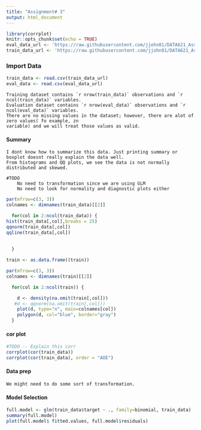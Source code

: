 ```yaml
---
title: "Assignment# 3"
output: html_document
---
```


```r
library(corrplot)
knitr::opts_chunk$set(echo = TRUE)
eval_data_url <- 'https://raw.githubusercontent.com/jjohn81/DATA621_Assignment_3/master/crime-evaluation-data_modified.csv'
train_data_url <- 'https://raw.githubusercontent.com/jjohn81/DATA621_Assignment_3/master/crime-training-data_modified.csv'
```

### Import Data


```r
train_data <- read.csv(train_data_url)
eval_data <- read.csv(eval_data_url)

```
  
    Training dataset contains `r nrow(train_data)` observations and `r ncol(train_data)` variables.
    Evaluation dataset contains `r nrow(eval_data)` observations and `r ncol(eval_data)` variables.
    There are no missing values in the dataset; however, there are alot of zero values( fo example, zn         
    variable) and we will treat those values as valid.

#### Summary 
    I dont know how to summarize this data. Just printing summary or boxplot doesnt really explain the data well. 
    From histograms and QQ plots, we see the data is not normally distributed and skewed.  
    
    #TODO
        No need to transformation since we are using GLM 
        No need to look for normality and diagnostic plots either
    

```r
 

par(mfrow=c(3, 3))
colnames <- dimnames(train_data)[[2]]

  for(col in 2:ncol(train_data)) {
hist(train_data[,col],breaks = 25)
qqnorm(train_data[,col])
qqline(train_data[,col])
    
    
  }

```

```r
train <- as.data.frame((train))

par(mfrow=c(3, 3))
colnames <- dimnames(train)[[2]]

  for(col in 2:ncol(train)) {

    d <- density(na.omit(train[,col]))
   #d <- qqnorm(na.omit(train[,col]))
    plot(d, type="n", main=colnames[col])
    polygon(d, col="blue", border="gray")
  }
```

#### cor plot
```r
#TODO -- Explain this corr 
corrplot(cor(train_data))
corrplot(cor(train_data), order = "AOE")
```


#### Data prep

    We might need to do some sort of transformation. 
    
    
#### Model Selection
```r
full.model <- glm(train_data$target ~ ., family=binomial, train_data)
summary(full.model)
plot(full.model$ fitted.values, full.model$residuals)
```
